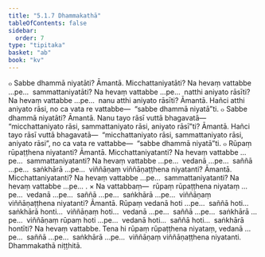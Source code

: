 ```yaml
---
title: "5.1.7 Dhammakathā"
tableOfContents: false
sidebar:
  order: 7
type: "tipitaka"
basket: "ab"
book: "kv"
---
```



<DynamicBreadcrumb />

<Division number="887" book="kv">

<Paragraph number="2724" book="kv">
๐ Sabbe dhammā niyatāti? Āmantā. Micchattaniyatāti? Na hevaṃ vattabbe …pe…  sammattaniyatāti? Na hevaṃ vattabbe …pe…  natthi aniyato rāsīti? Na hevaṃ vattabbe …pe…  nanu atthi aniyato rāsīti? Āmantā. Hañci atthi aniyato rāsi, no ca vata re vattabbe—  “sabbe dhammā niyatā”ti.
</Paragraph>

<Paragraph number="2725" book="kv">
๐ Sabbe dhammā niyatāti? Āmantā. Nanu tayo rāsī vuttā bhagavatā—  “micchattaniyato rāsi, sammattaniyato rāsi, aniyato rāsī”ti? Āmantā. Hañci tayo rāsī vuttā bhagavatā—  “micchattaniyato rāsi, sammattaniyato rāsi, aniyato rāsi”, no ca vata re vattabbe—  “sabbe dhammā niyatā”ti.
</Paragraph>

<Paragraph number="2726" book="kv">
๐ Rūpaṃ rūpaṭṭhena niyatanti? Āmantā. Micchattaniyatanti? Na hevaṃ vattabbe …pe…  sammattaniyatanti? Na hevaṃ vattabbe …pe…  vedanā …pe…  saññā …pe…  saṅkhārā …pe…  viññāṇaṃ viññāṇaṭṭhena niyatanti? Āmantā. Micchattaniyatanti? Na hevaṃ vattabbe …pe…  sammattaniyatanti? Na hevaṃ vattabbe …pe… .
</Paragraph>

</Division>
<Division number="888" book="kv">

<Paragraph number="2727" book="kv">
× Na vattabbaṃ—  rūpaṃ rūpaṭṭhena niyataṃ …pe…  vedanā …pe…  saññā …pe…  saṅkhārā …pe…  viññāṇaṃ viññāṇaṭṭhena niyatanti? Āmantā. Rūpaṃ vedanā hoti …pe…  saññā hoti…  saṅkhārā honti…  viññāṇaṃ hoti…  vedanā …pe…  saññā …pe…  saṅkhārā …pe…  viññāṇaṃ rūpaṃ hoti …pe…  vedanā hoti…  saññā hoti…  saṅkhārā hontīti? Na hevaṃ vattabbe. Tena hi rūpaṃ rūpaṭṭhena niyataṃ, vedanā …pe…  saññā …pe…  saṅkhārā …pe…  viññāṇaṃ viññāṇaṭṭhena niyatanti.

</Paragraph>
</Division>

<Paragraph number="2728" type="center" book="kv">
Dhammakathā niṭṭhitā.
</Paragraph>